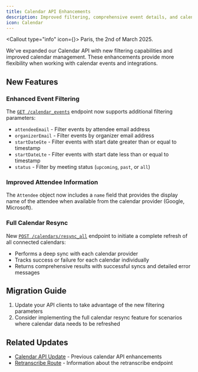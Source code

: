 ```yaml
---
title: Calendar API Enhancements
description: Improved filtering, comprehensive event details, and calendar management
icon: Calendar
---
```



<Callout type="info" icon={<Info className="h-5 w-5" />}>
  Paris, the 2nd of March 2025.
</Callout>

We've expanded our Calendar API with new filtering capabilities and improved calendar management. These enhancements provide more flexibility when working with calendar events and integrations.

## New Features

### Enhanced Event Filtering

The [`GET /calendar_events`](/docs/api/reference/list_events) endpoint now supports additional filtering parameters:

- `attendeeEmail` - Filter events by attendee email address
- `organizerEmail` - Filter events by organizer email address
- `startDateGte` - Filter events with start date greater than or equal to timestamp
- `startDateLte` - Filter events with start date less than or equal to timestamp
- `status` - Filter by meeting status (`upcoming`, `past`, or `all`)

### Improved Attendee Information

The `Attendee` object now includes a `name` field that provides the display name of the attendee when available from the calendar provider (Google, Microsoft).

### Full Calendar Resync

New [`POST /calendars/resync_all`](/docs/api/reference/resync_all_calendars) endpoint to initiate a complete refresh of all connected calendars:

- Performs a deep sync with each calendar provider
- Tracks success or failure for each calendar individually
- Returns comprehensive results with successful syncs and detailed error messages

## Migration Guide

1. Update your API clients to take advantage of the new filtering parameters
2. Consider implementing the full calendar resync feature for scenarios where calendar data needs to be refreshed

## Related Updates

- [Calendar API Update](/docs/api/updates/calendar-api-update) - Previous calendar API enhancements
- [Retranscribe Route](/docs/api/updates/retranscribe-route) - Information about the retranscribe endpoint
